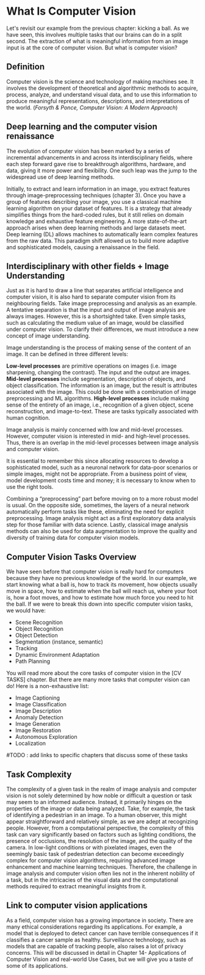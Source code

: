 # What Is Computer Vision

Let's revisit our example from the previous chapter: kicking a ball. As we have seen, this involves multiple tasks that our brains can do in a split second. The extraction of what is meaningful information from an image input is at the core of computer vision. But what is computer vision?

## Definition

Computer vision is the science and technology of making machines see. It involves the development of theoretical and algorithmic methods to acquire, process, analyze, and understand visual data, and to use this information to produce meaningful representations, descriptions, and interpretations of the world. (*Forsyth & Ponce, Computer Vision: A Modern Approach*)

## Deep learning and the computer vision renaissance

The evolution of computer vision has been marked by a series of incremental advancements in and across its interdisciplinary fields, where each step forward gave rise to breakthrough algorithms, hardware, and data, giving it more power and flexibility. One such leap was the jump to the widespread use of deep learning methods.

Initially, to extract and learn information in an image, you extract features through image-preprocessing techniques (chapter 3). Once you have a group of features describing your image, you use a classical machine learning algorithm on your dataset of features. It is a strategy that already simplifies things from the hard-coded rules, but it still relies on domain knowledge and exhaustive feature engineering. A more state-of-the-art approach arises when deep learning methods and large datasets meet. Deep learning (DL) allows machines to automatically learn complex features from the raw data. This paradigm shift allowed us to build more adaptive and sophisticated models, causing a renaissance in the field.

## Interdisciplinary with other fields + Image Understanding

Just as it is hard to draw a line that separates artificial intelligence and computer vision,
it is also hard to separate computer vision from its neighbouring fields. Take image preprocessing and analysis
as an example. A tentative separation is that the input and output of image analysis are always images.
However, this is a shortsighted take. Even simple tasks, such as calculating the medium value of an image, would
be classified under computer vision. To clarify their differences, we must introduce a new concept of image
understanding.

Image understanding is the process of making sense of the content of an image. It can be defined in three
different levels:

**Low-level processes** are primitive operations on images (i.e. image sharpening, changing the contrast).
The input and the output are images. **Mid-level processes** include segmentation, description of objects,
and object classification. The information is an image, but the result is attributes associated with the image.
This could be done with a combination of image preprocessing and ML algorithms.
**High-level processes** include making sense of the entirety of an image, i.e., recognition of a given object,
scene reconstruction, and image-to-text. These are tasks typically associated with human cognition.

Image analysis is mainly concerned with low and mid-level processes. However, computer vision is interested
in mid- and high-level processes. Thus, there is an overlap in the mid-level processes between image analysis
and computer vision.

It is essential to remember this since allocating resources to develop a sophisticated model, such as a
neuronal network for data-poor scenarios or simple images, might not be appropriate. From a business point
of view, model development costs time and money; it is necessary to know when to use the right tools.

Combining a “preprocessing” part before moving on to a more robust model is usual.
On the opposite side, sometimes, the layers of a neural network automatically perform tasks like these,
eliminating the need for explicit preprocessing. Image analysis might act as a first exploratory data analysis
step for those familiar with data science. Lastly, classical image analysis methods can also be used for
data augmentation to improve the quality and diversity of training data for computer vision models.


## Computer Vision Tasks Overview

We have seen before that computer vision is really hard for computers because they have no previous knowledge of the world. In our example, we start knowing what a ball is, how to track its movement, how objects usually move in space, how to estimate when the ball will reach us, where your foot is, how a foot moves, and how to estimate how much force you need to hit the ball. If we were to break this down into specific computer vision tasks, we would have:
  - Scene Recognition 
  - Object Recognition
  - Object Detection
  - Segmentation (instance, semantic)
  - Tracking 
  - Dynamic Environment Adaptation
  - Path Planning

You will read more about the core tasks of computer vision in the [CV TASKS] chapter.
But there are many more tasks that computer vision can do! Here is a non-exhaustive list:

  - Image Captioning
  - Image Classification
  - Image Description
  - Anomaly Detection
  - Image Generation
  - Image Restoration
  - Autonomous Exploration
  - Localization

#TODO : add links to specific chapters that discuss some of these tasks


## Task Complexity

The complexity of a given task in the realm of image analysis and computer vision is not solely determined
by how noble or difficult a question or task may seem to an informed audience. Instead, it primarily hinges
on the properties of the image or data being analyzed. Take, for example, the task of identifying a pedestrian
in an image. To a human observer, this might appear straightforward and relatively simple, as we are adept at
recognizing people. However, from a computational perspective, the complexity of this task can vary
significantly based on factors such as lighting conditions, the presence of occlusions, the resolution
of the image, and the quality of the camera. In low-light conditions or with pixelated images, even the
seemingly basic task of pedestrian detection can become exceedingly complex for computer vision algorithms,
requiring advanced image enhancement and machine learning techniques. Therefore, the challenge in image analysis
and computer vision often lies not in the inherent nobility of a task, but in the intricacies of the visual data
and the computational methods required to extract meaningful insights from it.


## Link to computer vision applications

As a field, computer vision has a growing importance in society. There are many ethical considerations
regarding its applications. For example, a model that is deployed to detect cancer can have terrible
consequences if it classifies a cancer sample as healthy. Surveillance technology, such as models that
are capable of tracking people, also raises a lot of privacy concerns. This will be discussed in detail
in Chapter 14- Applications of Computer Vision and real-world Use Cases, but we will give you a taste of
some of its applications.


